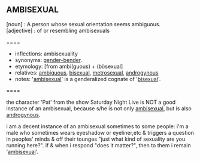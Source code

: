 == AMBISEXUAL == 
; [noun] : A person whose sexual orientation seems ambiguous. 
; [adjective] : of or resembling ambisexuals
====
*inflections: ambisexuality
*synonyms: [[gender-bender]].
*etymology: [from ambi(guous) + (bi)sexual] 
*relatives: [[ambiguous]], [[bisexual]], [[metrosexual]], [[androgynous]]
*notes: '[[ambisexual]]' is a genderalized cognate of '[[bisexual]]'.
====


<p> the character 'Pat' from the show Saturday Night Live is NOT a good instance of an ambisexual, because s/he is not only [[ambisexual]], but is also [[androgynous]].

<p> i am a decent instance of an ambisexual sometimes to some people: i'm a male who sometimes wears eyeshadow or eyeliner,etc & triggers a question in peoples' minds & off their tounges "just what kind of sexuality are you running here?". if & when i respond "does it matter?", then to them i remain '[[ambisexual]]'.